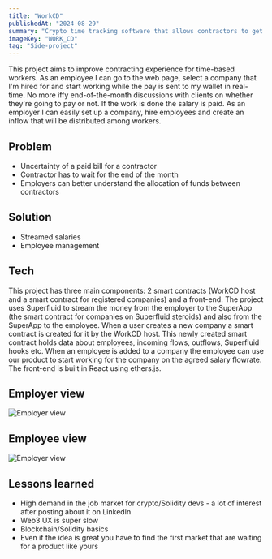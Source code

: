 ```yaml
---
title: "WorkCD"
publishedAt: "2024-08-29"
summary: "Crypto time tracking software that allows contractors to get paid in real-time."
imageKey: "WORK_CD"
tag: "Side-project"
---
```


This project aims to improve contracting experience for time-based workers. As an employee I can go to the web page, select a company that I'm hired for and start working while the pay is sent to my wallet in real-time. No more iffy end-of-the-month discussions with clients on whether they're going to pay or not. If the work is done the salary is paid. As an employer I can easily set up a company, hire employees and create an inflow that will be distributed among workers.

## Problem

- Uncertainty of a paid bill for a contractor
- Contractor has to wait for the end of the month
- Employers can better understand the allocation of funds between contractors

## Solution

- Streamed salaries
- Employee management

## Tech

This project has three main components: 2 smart contracts (WorkCD host and a smart contract for registered companies) and a front-end. The project uses Superfluid to stream the money from the employer to the SuperApp (the smart contract for companies on Superfluid steroids) and also from the SuperApp to the employee. When a user creates a new company a smart contract is created for it by the WorkCD host. This newly created smart contract holds data about employees, incoming flows, outflows, Superfluid hooks etc. When an employee is added to a company the employee can use our product to start working for the company on the agreed salary flowrate. The front-end is built in React using ethers.js.

## Employer view

![Employer view](/work_cd_company_management.png)

## Employee view

![Employer view](/work_cd_start_working.jpg)

## Lessons learned

- High demand in the job market for crypto/Solidity devs - a lot of interest after posting about it on LinkedIn
- Web3 UX is super slow
- Blockchain/Solidity basics
- Even if the idea is great you have to find the first market that are waiting for a product like yours
